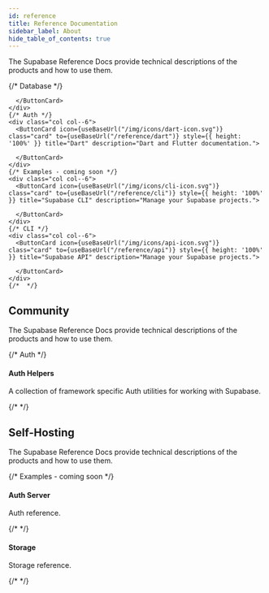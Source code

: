 ```yaml
---
id: reference
title: Reference Documentation
sidebar_label: About
hide_table_of_contents: true
---
```



The Supabase Reference Docs provide technical descriptions of the products and how to use them.

<div class="container" style={{ padding: 0 }}>
  <div class="row is-multiline">
    {/* Database */}
    <div class="col col--6">
      <ButtonCard
        icon={useBaseUrl("/img/icons/javascript-icon.svg")}
        class="card"
        to={useBaseUrl("/reference/javascript")
        style={{ height: '100%' }}
        title="JavaScript"
        description="JavaScript and TypeScript documentation."
      > 
        
      </ButtonCard>
    </div>
    {/* Auth */}
    <div class="col col--6">
      <ButtonCard icon={useBaseUrl("/img/icons/dart-icon.svg")} class="card" to={useBaseUrl("/reference/dart")} style={{ height: '100%' }} title="Dart" description="Dart and Flutter documentation.">
        
      </ButtonCard>
    </div>
    {/* Examples - coming soon */}
    <div class="col col--6">
      <ButtonCard icon={useBaseUrl("/img/icons/cli-icon.svg")} class="card" to={useBaseUrl("/reference/cli")} style={{ height: '100%' }} title="Supabase CLI" description="Manage your Supabase projects.">
        
      </ButtonCard>
    </div>
    {/* CLI */}
    <div class="col col--6">
      <ButtonCard icon={useBaseUrl("/img/icons/api-icon.svg")} class="card" to={useBaseUrl("/reference/api")} style={{ height: '100%' }} title="Supabase API" description="Manage your Supabase projects.">
        
      </ButtonCard>
    </div>
    {/*  */}

  </div>
</div>

## Community

The Supabase Reference Docs provide technical descriptions of the products and how to use them.

<div class="container" style={{ padding: 0 }}>
  <div class="row is-multiline">
    {/* Auth */}
    <div class="col col--6">
      <Link
        class="card"
        to={useBaseUrl('/reference/auth-helpers')}
        style={{ height: '100%' }}
      >
        <div class="card__body">
          <h4>Auth Helpers</h4>
          <p>
            A collection of framework specific Auth utilities for working with
            Supabase.
          </p>
        </div>
      </Link>
    </div>
    {/*  */}
  </div>
</div>

## Self-Hosting

The Supabase Reference Docs provide technical descriptions of the products and how to use them.

<div class="container" style={{ padding: 0 }}>
  <div class="row is-multiline">
    {/* Examples - coming soon */}
    <div class="col col--6">
      <Link
        class="card"
        to={useBaseUrl('/reference/auth')}
        style={{ height: '100%' }}
      >
        <div class="card__body">
          <h4>Auth Server</h4>
          <p>Auth reference.</p>
        </div>
      </Link>
    </div>
    {/*  */}
    <div class="col col--6">
      <Link
        class="card"
        to={useBaseUrl('/reference/storage')}
        style={{ height: '100%' }}
      >
        <div class="card__body">
          <h4>Storage</h4>
          <p>Storage reference.</p>
        </div>
      </Link>
    </div>
    {/*  */}
  </div>
</div>
